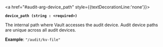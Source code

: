<a id="audit-arg-device_path" />

<a href="#audit-arg-device_path" style={{textDecorationLine:'none'}}>

**`device_path (string : <required>)`**

</a>

The internal path where Vault accesses the audit device. Audit device paths are
unique across all audit devices.

**Example**: `"/audit/kv-file"`
